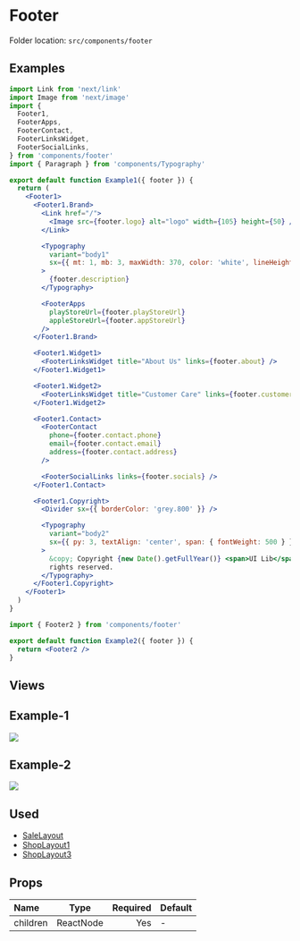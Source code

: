 # Footer


<Callout>Folder location: `src/components/footer`</Callout>

## Examples

```jsx copy showLineNumbers
import Link from 'next/link'
import Image from 'next/image'
import {
  Footer1,
  FooterApps,
  FooterContact,
  FooterLinksWidget,
  FooterSocialLinks,
} from 'components/footer'
import { Paragraph } from 'components/Typography'

export default function Example1({ footer }) {
  return (
    <Footer1>
      <Footer1.Brand>
        <Link href="/">
          <Image src={footer.logo} alt="logo" width={105} height={50} />
        </Link>

        <Typography
          variant="body1"
          sx={{ mt: 1, mb: 3, maxWidth: 370, color: 'white', lineHeight: 1.7 }}
        >
          {footer.description}
        </Typography>

        <FooterApps
          playStoreUrl={footer.playStoreUrl}
          appleStoreUrl={footer.appStoreUrl}
        />
      </Footer1.Brand>

      <Footer1.Widget1>
        <FooterLinksWidget title="About Us" links={footer.about} />
      </Footer1.Widget1>

      <Footer1.Widget2>
        <FooterLinksWidget title="Customer Care" links={footer.customers} />
      </Footer1.Widget2>

      <Footer1.Contact>
        <FooterContact
          phone={footer.contact.phone}
          email={footer.contact.email}
          address={footer.contact.address}
        />

        <FooterSocialLinks links={footer.socials} />
      </Footer1.Contact>

      <Footer1.Copyright>
        <Divider sx={{ borderColor: 'grey.800' }} />

        <Typography
          variant="body2"
          sx={{ py: 3, textAlign: 'center', span: { fontWeight: 500 } }}
        >
          &copy; Copyright {new Date().getFullYear()} <span>UI Lib</span>, All
          rights reserved.
        </Typography>
      </Footer1.Copyright>
    </Footer1>
  )
}
```

```jsx copy showLineNumbers
import { Footer2 } from 'components/footer'

export default function Example2({ footer }) {
  return <Footer2 />
}
```

## Views

<h2 className="text-xl font-medium mt-8">Example-1</h2>
<img src="/footer/footer-1.png" className="mt-4 mb-8" />

<h2 className="text-xl font-medium mt-4">Example-2</h2>
<img src="/footer/footer-4.png" className="mt-4 mb-8" />

## Used

- [SaleLayout](https://bazaar-doc.netlify.app/layouts/sale-layout)
- [ShopLayout1](https://bazaar-doc.netlify.app/layouts/shop-layout-1)
- [ShopLayout3](https://bazaar-doc.netlify.app/layouts/shop-layout-3)

## Props

| Name     |   Type    | Required | Default |
| :------- | :-------: | -------: | ------- |
| children | ReactNode |      Yes | -       |
